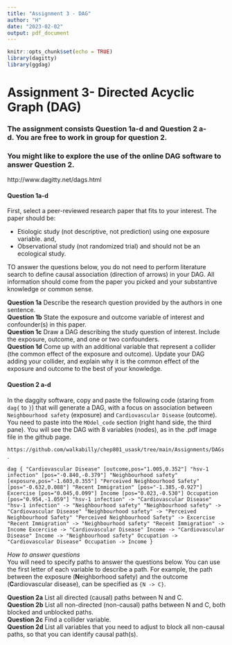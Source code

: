 ```yaml
---
title: "Assignment 3 - DAG"
author: "H"
date: "2023-02-02"
output: pdf_document
---
```


```r
knitr::opts_chunk$set(echo = TRUE)
library(dagitty)
library(ggdag)
```

# Assignment 3- Directed Acyclic Graph (DAG)

### The assignment consists Question 1a-d and Question 2 a-d. You are free to work in group  for question 2.   

### You might like to explore the use of the online DAG software to answer Question 2. 

http://www.dagitty.net/dags.html


#### Question 1a-d   


First, select a peer-reviewed research paper that fits to your interest. The paper should be:   

*   Etiologic study (not descriptive, not prediction) using one exposure variable. and,    
*   Observational study (not randomized trial) and should not be an ecological study. 


TO answer the questions below, you do not need to perform literature search to define causal association (direction of arrows) in your DAG. All information should come from the paper you picked and your substantive knowledge or common sense.    
  
  
**Question 1a**   Describe the research question provided by the authors in one sentence.   
**Question 1b**   State the exposure and outcome variable of interest and confounder(s) in this paper.   
**Question 1c**  Draw a DAG describing the study question of interest. Include the exposure, outcome, and one or two confounders.   
**Question 1d**   Come up with an additional variable that represent a collider (the common effect of the exposure and outcome). Update your DAG adding your collider, and explain why it is the common effect of the exposure and outcome to the best of your knowledge.   
  
  
  \newpage   
  
  
#### Question 2 a-d  
In the daggity software, copy and paste the following code (staring from `dag{` to `}`) that will generate a DAG, with a focus on association between `Neighbourhood safety` (exposure)  and `Cardiovascular Disease` (outcome).  You need to paste into the `MOdel_code` section (right hand side, the third pane). You will see the DAG with 8 variables (nodes), as in the .pdf image file in the github page.  

`https://github.com/walkabilly/chep801_usask/tree/main/Assignments/DAGs`. 


`
dag {
"Cardiovascular Disease" [outcome,pos="1.005,0.352"]
"hsv-1 infection" [pos="-0.840,-0.379"]
"Neighbourhood safety" [exposure,pos="-1.603,0.355"]
"Perceived Neighbourhood Safety" [pos="-0.632,0.088"]
"Recent Immigration" [pos="-1.385,-0.927"]
Excercise [pos="0.045,0.099"]
Income [pos="0.023,-0.530"]
Occupation [pos="0.954,-1.059"]
"hsv-1 infection" -> "Cardiovascular Disease"
"hsv-1 infection" -> "Neighbourhood safety"
"Neighbourhood safety" -> "Cardiovascular Disease"
"Neighbourhood safety" -> "Perceived Neighbourhood Safety"
"Perceived Neighbourhood Safety" -> Excercise
"Recent Immigration" -> "Neighbourhood safety"
"Recent Immigration" -> Income
Excercise -> "Cardiovascular Disease"
Income -> "Cardiovascular Disease"
Income -> "Neighbourhood safety"
Occupation -> "Cardiovascular Disease"
Occupation -> Income
}
`


*How to answer questions*   
You will need to specify paths to answer the questions below. You can use the first letter of each variable to describe a path. For example, the path between the exposure (**N**eighborhood safety) and the outcome (**C**ardiovascular disease), can be specified as  `{N -> C}`.  
  
  
**Question 2a** List all directed (causal) paths between N and C.       
**Question 2b** List all non-directed (non-causal) paths between N and C, both blocked and unblocked paths.    
**Question 2c** Find a collider variable.   
**Question 2d** List all variables that you need to adjust to block all non-causal paths, so that you can identify causal path(s).  



  